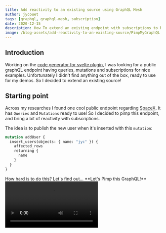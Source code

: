 ```yaml
---
title: Add reactivity to an existing source using GraphQL Mesh
author: jycouet
tags: [graphql, graphql-mesh, subscription]
date: 2020-12-15
description: How To extend an existing endpoint with subscriptions to bring reactivity to your application.
image: /blog-assets/add-reactivity-to-an-existing-source/PimpMyGraphQL.jpg
---
```



<Article />

## Introduction

Working on the [code generator for svelte plugin](https://github.com/ticruz38/graphql-codegen-svelte-apollo), I was looking for a public graphQL endpoint having queries, mutations and subscriptions for nice examples.
Unfortunately I didn't find anything out of the box, ready to use for my demos. So I decided to extend an existing source!

## Starting point

Across my researches I found one cool public endpoint regarding [SpaceX](https://api.spacex.land/graphql). It has `Queries` and `Mutations` ready to use!
So I decided to pimp this endpoint, and bring a bit of reactivity with subscriptions.

The idea is to publish the new user when it's inserted with this `mutation`:

```graphql
mutation addUser {
  insert_users(objects: { name: "jyc" }) {
    affected_rows
    returning {
      name
    }
  }
}
```

<Callout emoji='🏎'>
How hard is to do this? Let's find out... **Let's Pimp this GraphQL!**
</Callout>

<Video src='/blog-assets/add-reactivity-to-an-existing-source/PimpMyGraphQL.webm' title='Pimp my graphQL'/>

## Implementation

Multiple ways are possible!

<details>
  <summary>Spoiler alert</summary>
  Thanks to `graphql-mesh`, it's dead easy! 🚀🚀🚀
</details>

### 1. Create a new repo

```sh
mkdir newRepo
cd newRepo
yarn init
```

### 2. Add `graphql-mesh` packages

```sh
yarn add @graphql-mesh/cli @graphql-mesh/graphql @graphql-mesh/transform-resolvers-composition graphql
```

### 3. Add `.meshrc.yaml` file in the root folder with

```yaml filename=".meshrc.yaml"
sources:
  - name: spacexGQL
    handler:
      graphql:
        endpoint: https://api.spacex.land/graphql/

additionalTypeDefs: |
  extend type Subscription {
    usersAdded: [users]
  }

transforms:
  - resolversComposition:
      - resolver: 'Mutation.insert_users'
        composer: ./src/composition/insert_user

additionalResolvers:
  - type: Subscription
    field: usersAdded
    pubsubTopic: usersAdded
```

Where I

- declare the graphQL source
- extend `Subscription` to listen to user added users
- compose the existing `Mutation.insert_users`

### 4. Add `./src/composition/insert_user.js` file with all the logic for this new mutation composition.

```js filename="insert_user.js"
module.exports = (next) => async (root, args, context, info) => {
  // add returning.id to the selection
  info.operation.selectionSet.selections[0].selectionSet.selections.push({
    kind: 'Field',
    name: {
      kind: 'Name',
      value: 'returning'
    },
    arguments: [],
    directives: [],
    selectionSet: {
      kind: 'SelectionSet',
      selections: [
        {
          kind: 'Field',
          name: {
            kind: 'Name',
            value: 'id'
          },
          arguments: [],
          directives: []
        }
      ]
    }
  })

  // send the mutation to the graphQL source
  const result = await next(root, args, context, info)

  // select returned ids
  const ids = result.returning.map((c) => c.id)

  // Query users enforcing fields to return
  const responseUser = await context.spacexGQL.apiQuery.users(
    {
      where: { id: { _in: ids } }
    },
    {
      fields: {
        id: true,
        name: true,
        rocket: true,
        timestamp: true,
        twitter: true
      }
    }
  )

  // publish new users
  context.pubsub.publish('usersAdded', responseUser)

  return result
}
```

That's it!

## Wrap up

- Extending an endpoint with subscription is easy! _Thx to tooling._

- You can find the source on [GitHub](https://github.com/jycouet/space-x-land-with-sub)

- You see all this in action directly in the [playground](https://space-x-land-with-sub.herokuapp.com)

I'm now ready to work on the demo for [**Svelte Codegen**](https://github.com/ticruz38/graphql-codegen-svelte-apollo)! Stay tunned ;)

[@jycouet](https://twitter.com/jycouet)

<Callout>
  Special thanks to [n1ru4l](https://twitter.com/n1rual) who helped me find the
  nicest way to do it ;)
</Callout>

